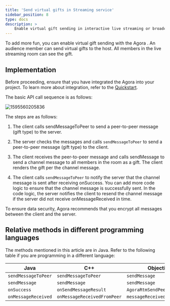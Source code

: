 ```yaml
---
title: 'Send virtual gifts in Streaming service'
sidebar_position: 8
type: docs
description: >
    Enable virtual gift sending in interactive live streaming or broadcast streaming.
---
```






To add more fun, you can enable virtual gift sending with the Agora <Vg k="MESS_SDK" />. An audience member can send virtual gifts to the host. All members in the live streaming room can see the gift.

## Implementation

Before proceeding, ensure that you have integrated the Agora <Vg k="MESS_SDK" /> into your project. To learn more about integration, refer to the [Quickstart](../get-started/sdk-quickstart).

The basic API call sequence is as follows:

![1595560205836](https://web-cdn.agora.io/docs-files/1595560205836)

The steps are as follows:

1.  The client calls <Link to="{{Global.SIG_SDK_API_ANDROID}}/classio_1_1agora_1_1rtm_1_1_rtm_client.html#a729079805644b3307297fb2e902ab4c9">sendMessageToPeer</Link> to send a peer-to-peer message (gift type) to the server.

2.  The server checks the messages and calls `sendMessageToPeer` to send a peer-to-peer message (gift type) to the client.

3.  The client receives the peer-to-peer message and calls <Link to="{{Global.SIG_SDK_API_ANDROID}}/classio_1_1agora_1_1rtm_1_1_rtm_channel.html#a57087adf4227a17c774ea292840148a0">sendMessage</Link> to send a channel message to all members in the room as a gift. The client renders the gift per the channel message.

4.  The client calls `sendMessageToPeer` to notify the server that the channel message is sent after receiving <Link to="{{Global.SIG_SDK_API_ANDROID}}/interfaceio_1_1agora_1_1rtm_1_1_result_callback.html#a7206b30500655c4a73d146acf50cb6f5">onSuccess</Link>. You can add more code logic to ensure that the channel message is successfully sent. In the code logic, the server notifies the client to resend the channel message if the server did not receive <Link to="{{Global.SIG_SDK_API_ANDROID}}/interfaceio_1_1agora_1_1rtm_1_1_rtm_client_listener.html?_ga=2.40828960.36209356.1595832008-73063204.1585890674#af760814981718fb31d88acb8251d19b6">onMessageReceived</Link> in time.

To ensure data security, Agora recommends that you encrypt all messages between the client and the server.

## Relative methods in different programming languages

The methods mentioned in this article are in Java. Refer to the following table if you are programming in a different language:

| Java                | C++                         | Objective-C                    | JavaScript              |
|---------------------|-----------------------------|--------------------------------|-------------------------|
| `sendMessageToPeer` | `sendMessageToPeer`         | `sendMessage`                  | `sendMessageToPeer`     |
| `sendMessage`       | `sendMessage`               | `sendMessage`                  | `sendMessage`           |
| `onSuccess`         | `onSendMessageResult`       | `AgoraRtmSendPeerMessageBlock` | `PeerMessageSendResult` |
| `onMessageReceived` | `onMessageReceivedFromPeer` | `messageReceived`              | `MessageFromPeer`       |
